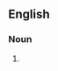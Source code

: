 {{also|melchiors}}

==English==

===Noun===
{{head|en|noun plural form}}

# {{plural of|Melchior|lang=en}}